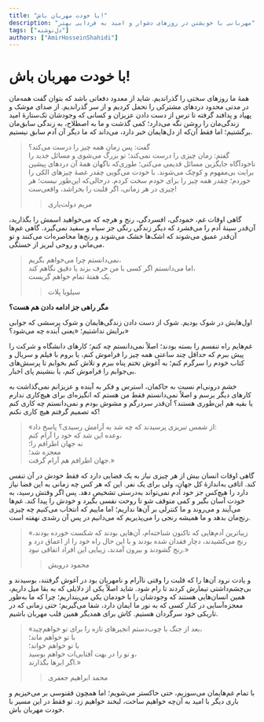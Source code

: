```yaml
---
title: "با خودت مهربان باش!"
description: "مهربانی با خویشتن در روزهای دشوار و امید به فردایی بهتر"
tags: ["دل‌نوشته"]
authors: ["AmirHosseinShahidi"]
---
```


# با خودت مهربان باش!

همۀ ما روزهای سختی را گذراندیم. شاید از معدود دفعاتی باشد که بتوان گفت همه‌مان در مدتی محدود دردهای مشترکی را تحمل کردیم و از سر گذراندیم.
از صدای موشک و پهپاد و پدافند گرفته تا ترس از دست دادن عزیزان و کسانی که وجودشان تک‌ستارهٔ امید زندگی‌مان را روشن نگه‌ می‌دارد؛ کمی گذشت و ما به اصطلاح، به زندگی سابق‌مان برگشتیم؛ اما فقط آن‌که از دل‌هایمان خبر دارد، می‌داند که ما دیگر آن آدم سابق نیستیم.

> گفت: پس زمان همه چیز را درست می‌کند؟
\
گفتم: زمان چیزی را درست نمی‌کند؛ تو بزرگ می‌شوی و مسائل جدید را ناخودآگاه جایگزین مسائل قدیمی می‌کنی؛ طوری‌که ناگهان همۀ آن‌ دردهای پیشین برایت بی‌مفهوم و کوچک می‌شوند.
با خودت می‌گویی چقدر غصهٔ چیزهای الکی را خوردم؛ چقدر همه چیز را برای خودم سخت کردم.
در‌حالی‌که این‌طور نیست؛ هر چیزی در هر زمانی، اگر قلبت را بخراشد، واقعی‌ست!
> > مریم دولت‌یاری

گاهی اوقات غم، خمودگی، افسردگی، رنج و هر‌چه که می‌خواهید اسمش را بگذارید، آن‌قدر سینۀ آدم را می‌فشرد که دیگر زندگی رنگی جز سیاه و سفید نمی‌گیرد. گاهی غم‌ها آن‌قدر عمیق می‌شوند که اشک‌ها خشک می‌شوند و رنج‌ها محاصره‌ات می‌کنند و تو می‌مانی و روحی لبریز از خستگی.

> نمی‌دانستم چرا می‌خواهم بگریم،
\
اما می‌دانستم اگر کسی با من حرف بزند یا دقیق نگاهم کند،
\
یک هفتۀ تمام خواهم گریست.
> > سیلویا پلات

**مگر راهی جز ادامه دادن هم هست؟**

اول‌هایش در شوک بودیم. شوک از دست دادن زندگی‌هایمان و شوک پرسشی که جوابی برایش نداشتیم؛ «یعنی آینده چه می‌شود؟»

غم‌هایم راه تنفسم را بسته بودند؛ اصلاً نمی‌دانستم چه کنم؛ کارهای دانشگاه و شرکت را پیش ببرم که حداقل چند ساعتی همه چیز را فراموش کنم، یا بروم با فیلم و سریال و کتاب خودم را سرگرم کنم؛ به آغوش تختم پناه ببرم و تلاش کنم بخوابم تا پرسش‌های بی‌جوابم را فراموش کنم، یا بنشینم پای اخبار.

خشم درونی‌ام نسبت به حاکمان، استرس و فکر به آینده و عزیزانم نمی‌گذاشت به کارهای دیگر برسم و اصلاً نمی‌دانستم فقط من هستم که انگیزه‌ای برای هیچ‌کاری ندارم یا بقیه هم این‌طوری‌ هستند؟
آن‌قدر سردرگم و مشوش بودم و نمی‌دانستم چه کاری کنم که تصمیم گرفتم هیچ کاری نکنم!

> «از شمس تبریزی پرسیدند که چه شد به آرامش رسیدی؟ پاسخ داد:
\
وعده این شد که خود را آرام کنم،
\
نه جهان اطرافم را؛
\
معجزه شد؛
\
جهان اطرافم هم آرام گرفت.»

گاهی اوقات انسان بیش از هر چیزی نیاز به یک فضایی دارد که فقط خودش در آن تنفس کند. اتاقی به‌اندازهٔ کل جهان، ولی برای یک نفر.
این که هر کس چه زمانی به این فضا نیاز دارد را هیچ‌کس جز خود آدم نمی‌تواند به‌درستی تشخیص دهد. پس اگر وقتش رسید، به خودت آسان بگیر و کمی متوقف شو تا روحت نفسی بگیرد و خودش را پیدا کند.
غم‌ها می‌آیند و می‌روند و ما کنترلی بر آن‌ها نداریم؛ اما ماییم که انتخاب می‌کنیم چه چیزی رنج‌مان بدهد و ما همیشه رنجی را می‌پذیریم که می‌دانیم در پس آن رشدی نهفته است.

> «زیباترین آدم‌هایی که تاکنون شناخته‌ام، آن‌هایی بودند که شکست خورده بودند، رنج می‌کشیدند، دچار فقدان شده بودند و با این حال راه خود را از اعماق درد و رنج گشودند و بیرون آمدند، زیبایی این افراد اتفاقی نبود.»
> > محمود درویش

و یادت نرود آن‌ها را که قلبت را وقتی ناآرام و نامهربان بود در آغوش گرفتند، بوسیدند و بی‌چشم‌داشتی تیمارش کردند تا رام شود.
شاید اصلاً یکی از دلایلی که به بقا میل داریم، همین انسان‌هایی هستند که وجودشان را با خودمان یکی می‌پنداریم؛ چرا که ما به‌طور معجزه‌آسایی در کنار کسی که به نور ما ایمان دارد، شفا می‌گیریم؛ حتی زمانی که در تاریکی خود سرگردان هستیم. کاش برای همدیگر همین قلب مهربان باشیم.

> «بعد از جنگ با چوب‌دستم انجیرهای تازه را برای تو خواهم‌چید،
\
با تو خواهم ماند؛
\
با تو خواهم خواند؛
\
و تو را در بهت آفتابی‌ات خواهم بوسید،
\
اگر ابرها بگذارند.»
> > محمد ابراهیم جعفری

با تمام غم‌هایمان می‌سوزیم، حتی خاکستر می‌شویم؛ اما همچون ققنوسی بر می‌خیزیم و باری دیگر با امید به آن‌چه خواهیم ساخت، لبخند خواهیم زد.
تو فقط در این مسیر با خودت مهربان باش.